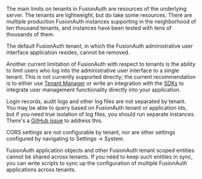 ---
---

The main limits on tenants in FusionAuth are resources of the underlying server. The tenants are lightweight, but do take some resources. There are multiple production FusionAuth instances supporting in the neighborhood of ten thousand tenants, and instances have been tested with tens of thousands of them.

The default FusionAuth tenant, in which the FusionAuth administrative user interface application resides, cannot be removed.

Another current limitation of FusionAuth with respect to tenants is the ability to limit users who log into the administrative user interface to a single tenant. This is not currently supported directly; the current recommendation is to either use [Tenant Manager](/docs/lifecycle/manage-users/tenant-manager) or write an integration with the [SDKs](/docs/sdks) to integrate user management functionality directly into your application.

Login records, audit logs and other log files are not separated by tenant. You may be able to query based on FusionAuth tenant or application Ids, but if you need true isolation of log files, you should run separate instances. There's a [GitHub issue](https://github.com/FusionAuth/fusionauth-issues/issues/922) to address this.

CORS settings are not configurable by tenant, nor are other settings configured by navigating to <Breadcrumb>Settings -> System</Breadcrumb>.

FusionAuth application objects and other FusionAuth tenant scoped entities cannot be shared across tenants. If you need to keep such entities in sync, you can write scripts to sync up the configuration of multiple FusionAuth applications across tenants.

<CrossTenantUserAccess />



